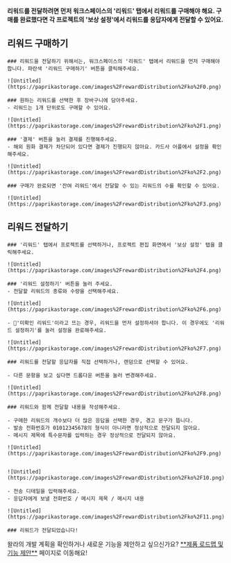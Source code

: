 
<Callout type='warning' emoji="⚠️">**리워드를 전달하려면 먼저 워크스페이스의 '리워드' 탭에서 리워드를 구매해야 해요. 구매를 완료했다면 각 프로젝트의 '보상 설정'에서 리워드를 응답자에게 전달할 수 있어요.**</Callout>

## 리워드 구매하기

<Steps>

    ### 리워드을 전달하기 위해서는, 워크스페이스의 '리워드' 탭에서 리워드을 먼저 구매해야 합니다. 파란색 '리워드 구매하기' 버튼을 클릭해주세요.

    ![Untitled](https://paprikastorage.com/images%2FrewardDistribution%2Fko%2F0.png)

    ### 원하는 리워드를 선택한 후 장바구니에 담아주세요.
    - 리워드는 1개 단위로도 구매할 수 있어요.

    ![Untitled](https://paprikastorage.com/images%2FrewardDistribution%2Fko%2F1.png)

    ### '결제' 버튼을 눌러 결제를 진행해주세요.
    - 해외 원화 결제가 차단되어 있다면 결제가 진행되지 않아요. 카드사 어플에서 설정을 확인해주세요.

    ![Untitled](https://paprikastorage.com/images%2FrewardDistribution%2Fko%2F2.png)

    ### 구매가 완료되면 '잔여 리워드'에서 전달할 수 있는 리워드의 수를 확인할 수 있어요.

    ![Untitled](https://paprikastorage.com/images%2FrewardDistribution%2Fko%2F3.png)

</Steps>

## 리워드 전달하기

<Steps>

    ### '리워드' 탭에서 프로젝트를 선택하거나, 프로젝트 편집 화면에서 '보상 설정' 탭을 클릭해주세요.

    ![Untitled](https://paprikastorage.com/images%2FrewardDistribution%2Fko%2F4.png)

    ### '리워드 설정하기' 버튼을 눌러 주세요.
    - 전달할 리워드의 종류와 수량을 선택해주세요.

    ![Untitled](https://paprikastorage.com/images%2FrewardDistribution%2Fko%2F6.png)

    - 🚨'미확인 리워드'이라고 뜨는 경우, 리워드을 먼저 설정하셔야 합니다. 이 경우에도 '리워드 설정하기'를 눌러 설정을 완료해주세요.

    ![Untitled](https://paprikastorage.com/images%2FrewardDistribution%2Fko%2F7.png)

    ### 리워드를 전달할 응답자를 직접 선택하거나, 랜덤으로 선택할 수 있어요.

    - 다른 문항을 보고 싶다면 드롭다운 버튼을 눌러 변경해주세요.

    ![Untitled](https://paprikastorage.com/images%2FrewardDistribution%2Fko%2F8.png)

    ### 리워드와 함께 전달할 내용을 작성해주세요.

    - 구매한 리워드의 개수보다 더 많은 응답을 선택한 경우, 경고 문구가 뜹니다.
    - 발송 전화번호가 01012345678의 형식이 아니라면 정상적으로 전달되지 않아요.
    - 메시지 제목에 특수문자를 입력하는 경우 정상적으로 전달되지 않아요.

    ![Untitled](https://paprikastorage.com/images%2FrewardDistribution%2Fko%2F9.png)


    ![Untitled](https://paprikastorage.com/images%2FrewardDistribution%2Fko%2F10.png)

    - 전송 디테일을 입력해주세요.
    - 응답자에게 보낼 전화번호 / 메시지 제목 / 메시지 내용

    ![Untitled](https://paprikastorage.com/images%2FrewardDistribution%2Fko%2F11.png)

    ### 리워드가 전달되었습니다!

</Steps>

<Callout type='info' emoji="🔔">
    왈라의 개발 계획을 확인하거나 새로운 기능을 제안하고 싶으신가요? <a href='https://app.walla.my/signin?redirectUrl=/support/featureRequest' target="_blank" rel="noopener noreferrer" style={{textDecoration: 'underline'}}>**제품 로드맵 및 기능 제안**</a> 페이지로 이동해요!
</Callout>